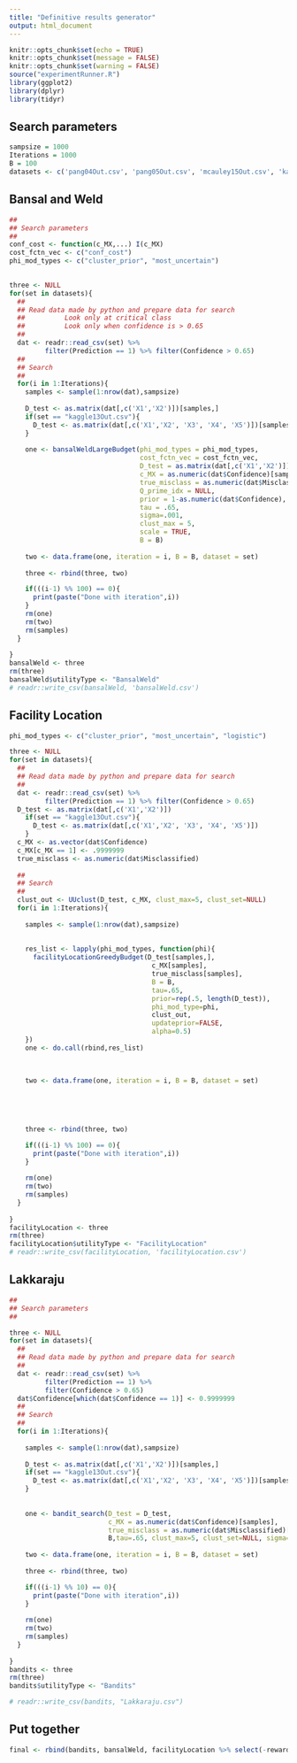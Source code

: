 ```yaml
---
title: "Definitive results generator"
output: html_document
---
```


```r
knitr::opts_chunk$set(echo = TRUE)
knitr::opts_chunk$set(message = FALSE)
knitr::opts_chunk$set(warning = FALSE)
source("experimentRunner.R")
library(ggplot2)
library(dplyr)
library(tidyr)
```


## Search parameters

```r
sampsize = 1000
Iterations = 1000
B = 100
datasets <- c('pang04Out.csv', 'pang05Out.csv', 'mcauley15Out.csv', 'kaggle13Out.csv')
```


## Bansal and Weld

```r
##
## Search parameters
##
conf_cost <- function(c_MX,...) I(c_MX)                                    ## Cost as defined in Bansal and Weld
cost_fctn_vec <- c("conf_cost")       
phi_mod_types <- c("cluster_prior", "most_uncertain")                      ## Run for cluster_prior phi estimation, and most_uncertain
                                      

three <- NULL
for(set in datasets){
  ##
  ## Read data made by python and prepare data for search
  ##          Look only at critical class
  ##          Look only when confidence is > 0.65
  ##
  dat <- readr::read_csv(set) %>%  
         filter(Prediction == 1) %>% filter(Confidence > 0.65)
  ##
  ## Search
  ##
  for(i in 1:Iterations){ 
    samples <- sample(1:nrow(dat),sampsize)
    
    D_test <- as.matrix(dat[,c('X1','X2')])[samples,]
    if(set == "kaggle13Out.csv"){
      D_test <- as.matrix(dat[,c('X1','X2', 'X3', 'X4', 'X5')])[samples,]  
    }
    
    one <- bansalWeldLargeBudget(phi_mod_types = phi_mod_types,
                                 cost_fctn_vec = cost_fctn_vec,
                                 D_test = as.matrix(dat[,c('X1','X2')])[samples,],
                                 c_MX = as.numeric(dat$Confidence)[samples], 
                                 true_misclass = as.numeric(dat$Misclassified)[samples],
                                 Q_prime_idx = NULL,
                                 prior = 1-as.numeric(dat$Confidence),
                                 tau = .65,
                                 sigma=.001,
                                 clust_max = 5,
                                 scale = TRUE,
                                 B = B)
  
    two <- data.frame(one, iteration = i, B = B, dataset = set)
    
    three <- rbind(three, two)

    if(((i-1) %% 100) == 0){
      print(paste("Done with iteration",i))
    }
    rm(one)
    rm(two)
    rm(samples)
  } 
  
}
bansalWeld <- three
rm(three)
bansalWeld$utilityType <- "BansalWeld"
# readr::write_csv(bansalWeld, 'bansalWeld.csv')
```


## Facility Location

```r
phi_mod_types <- c("cluster_prior", "most_uncertain", "logistic")

three <- NULL
for(set in datasets){
  ##
  ## Read data made by python and prepare data for search
  ##
  dat <- readr::read_csv(set) %>%  
         filter(Prediction == 1) %>% filter(Confidence > 0.65) 
  D_test <- as.matrix(dat[,c('X1','X2')])
    if(set == "kaggle13Out.csv"){
      D_test <- as.matrix(dat[,c('X1','X2', 'X3', 'X4', 'X5')])
    }
  c_MX <- as.vector(dat$Confidence)
  c_MX[c_MX == 1] <- .9999999
  true_misclass <- as.numeric(dat$Misclassified)
  
  ##
  ## Search
  ##
  clust_out <- UUclust(D_test, c_MX, clust_max=5, clust_set=NULL)
  for(i in 1:Iterations){ 
  
    samples <- sample(1:nrow(dat),sampsize)
    
    
    res_list <- lapply(phi_mod_types, function(phi){
      facilityLocationGreedyBudget(D_test[samples,],
                                    c_MX[samples],
                                    true_misclass[samples],
                                    B = B,
                                    tau=.65,
                                    prior=rep(.5, length(D_test)), 
                                    phi_mod_type=phi,
                                    clust_out, 
                                    updateprior=FALSE,
                                    alpha=0.5)
    })
    one <- do.call(rbind,res_list)
    

  
    two <- data.frame(one, iteration = i, B = B, dataset = set)
    
    
  
  

    three <- rbind(three, two)

    if(((i-1) %% 100) == 0){
      print(paste("Done with iteration",i))
    }
 
    rm(one)
    rm(two)
    rm(samples)
  } 
  
}
facilityLocation <- three
rm(three)
facilityLocation$utilityType <- "FacilityLocation"
# readr::write_csv(facilityLocation, 'facilityLocation.csv')
```



## Lakkaraju

```r
##
## Search parameters
##

three <- NULL
for(set in datasets){
  ##
  ## Read data made by python and prepare data for search
  ##
  dat <- readr::read_csv(set) %>%  
         filter(Prediction == 1) %>% 
         filter(Confidence > 0.65)
  dat$Confidence[which(dat$Confidence == 1)] <- 0.9999999
  ##
  ## Search
  ##
  for(i in 1:Iterations){ 
  
    samples <- sample(1:nrow(dat),sampsize)
    
    D_test <- as.matrix(dat[,c('X1','X2')])[samples,]
    if(set == "kaggle13Out.csv"){
      D_test <- as.matrix(dat[,c('X1','X2', 'X3', 'X4', 'X5')])[samples,]  
    }
    
    
    one <- bandit_search(D_test = D_test,
                         c_MX = as.numeric(dat$Confidence)[samples],
                         true_misclass = as.numeric(dat$Misclassified)[samples], 
                         B,tau=.65, clust_max=5, clust_set=NULL, sigma=.001, scale=TRUE)
  
    two <- data.frame(one, iteration = i, B = B, dataset = set)
    
    three <- rbind(three, two)

    if(((i-1) %% 10) == 0){
      print(paste("Done with iteration",i))
    }
 
    rm(one)
    rm(two)
    rm(samples)
  } 
  
}
bandits <- three
rm(three)
bandits$utilityType <- "Bandits"

# readr::write_csv(bandits, "Lakkaraju.csv")
```


## Put together

```r

final <- rbind(bandits, bansalWeld, facilityLocation %>% select(-reward, -sum_min_dist))

```
